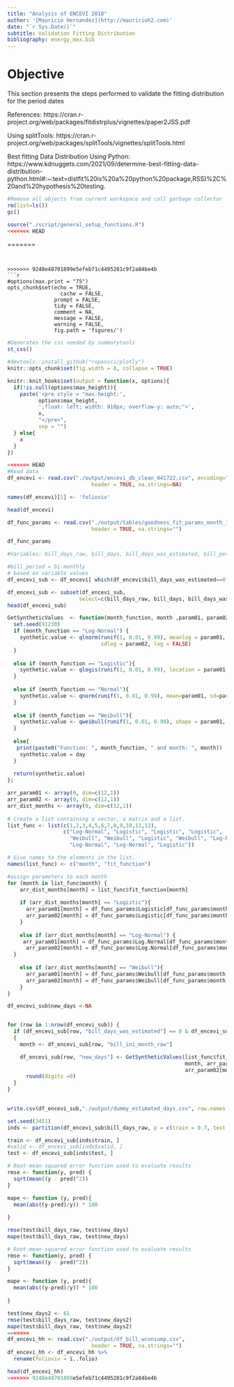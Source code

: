 ```yaml
---
title: "Analysis of ENCEVI 2018"
author: '[Mauricio Hernandez](http://mauricioh2.com)'
date: "`r Sys.Date()`"
subtitle: Validation Fitting Distribution
bibliography: energy_mex.bib
---
```


# Objective
This section presents the steps performed to validate the fitting distribution for the period dates

References:
https://cran.r-project.org/web/packages/fitdistrplus/vignettes/paper2JSS.pdf

Using splitTools:
https://cran.r-project.org/web/packages/splitTools/vignettes/splitTools.html

Best fitting Data Distribution Using Python:
https://www.kdnuggets.com/2021/09/determine-best-fitting-data-distribution-python.html#:~:text=distfit%20is%20a%20python%20package,RSS)%2C%20and%20hypothesis%20testing.

```r
#Remove all objects from current workspace and call garbage collector
rm(list=ls())
gc()

source("./script/general_setup_functions.R")
<<<<<<< HEAD

```

=======
```


>>>>>>> 9248e48701899e5efeb71c4495281c9f2a84be4b
```r
#options(max.print = "75")
opts_chunk$set(echo = TRUE,
	             cache = FALSE,
               prompt = FALSE,
               tidy = FALSE,
               comment = NA,
               message = FALSE,
               warning = FALSE,
               fig.path = 'figures/')
```

```r
#Generates the css needed by summarytools
st_css()

#devtools::install_github("ropensci/plotly")
knitr::opts_chunk$set(fig.width = 8, collapse = TRUE)

knitr::knit_hooks$set(output = function(x, options){
  if(!is.null(options$max_height)){
    paste('<pre style = "max-height:',
          options$max_height, 
          ';float: left; width: 910px; overflow-y: auto;">',
          x,
          "</pre>",
          sep = "")
  } else{
    x
  }
})
```


```r
<<<<<<< HEAD
#Read data
df_encevi <- read.csv("./output/encevi_db_clean_041722.csv", encoding="UTF-8",
                           header = TRUE, na.strings=NA)

names(df_encevi)[1] <- 'folioviv'

head(df_encevi)
```

```r
df_func_params <- read.csv("./output/tables/goodness_fit_params_month_12.csv", encoding="UTF-8",
                           header = TRUE, na.strings="")

df_func_params
```

```r
#Variables: bill_days_raw, bill_days, bill_days_was_estimated, bill_period, bill_ini_month_raw

#bill_period = bi-monthly
# based on variable values
df_encevi_sub <- df_encevi[ which(df_encevi$bill_days_was_estimated==0 & df_encevi$bill_period == "bi-monthly"), ]

df_encevi_sub <- subset(df_encevi_sub,
                       select=c(bill_days_raw, bill_days, bill_days_was_estimated, bill_period, bill_ini_month_raw))
head(df_encevi_sub)
```

```r

GetSyntheticValues  <- function(month_function, month ,param01, param02, day = 60){
  set.seed(91230)
  if (month_function == "Log-Normal") {
    synthetic.value <- qlnorm(runif(1, 0.01, 0.99), meanlog = param01, 
                              sdlog = param02, log = FALSE)
  }
  
  else if (month_function == "Logistic"){
    synthetic.value <- qlogis(runif(1, 0.01, 0.99), location = param01, scale = param02)
  }
  
  else if (month_function == "Normal"){
    synthetic.value <- qnorm(runif(1, 0.01, 0.99), mean=param01, sd=param02)
  }
  
  else if (month_function == "Weibull"){
    synthetic.value <- qweibull(runif(1, 0.01, 0.99), shape = param01, scale = param02)
  }
  
  else{
   print(paste0("Function: ", month_function, " and month: ", month))
    synthetic.value = day
  }
    
  return(synthetic.value)
};
```

```r
arr_param01 <- array(0, dim=c(12,1))
arr_param02 <- array(0, dim=c(12,1))
arr_dist_months <- array(0, dim=c(12,1))
 
# Create a list containing a vector, a matrix and a list.
list_func <- list(c(1,2,3,4,5,6,7,8,9,10,11,12), 
                  c("Log-Normal", "Logistic", "Logistic", "Logistic", 
                    "Weibull", "Weibull", "Logistic", "Weibull", "Log-Normal", 
                    "Log-Normal", "Log-Normal", "Logistic"))

# Give names to the elements in the list.
names(list_func) <- c("month", "fit_function")

#assign parameters to each month
for (month in list_func$month) {
    arr_dist_months[month] = list_func$fit_function[month]
    
    if (arr_dist_months[month] == "Logistic"){
      arr_param01[month] = df_func_params$Logistic[df_func_params$month == month & df_func_params$parameter == 1]
      arr_param02[month] = df_func_params$Logistic[df_func_params$month == month & df_func_params$parameter == 2]
    }
    
    else if (arr_dist_months[month] == "Log-Normal") {
     arr_param01[month] = df_func_params$Log.Normal[df_func_params$month == month & df_func_params$parameter == 1]
      arr_param02[month] = df_func_params$Log.Normal[df_func_params$month == month & df_func_params$parameter == 2]
  }
    
    else if (arr_dist_months[month] == "Weibull"){
      arr_param01[month] = df_func_params$Weibull[df_func_params$month == month & df_func_params$parameter == 1]
      arr_param02[month] = df_func_params$Weibull[df_func_params$month == month & df_func_params$parameter == 2]
    }
}

df_encevi_sub$new_days <-NA


for (row in 1:nrow(df_encevi_sub)) {
  if (df_encevi_sub[row, "bill_days_was_estimated"] == 0 & df_encevi_sub[row, "bill_period"] == "bi-monthly")
  {
    month <- df_encevi_sub[row, "bill_ini_month_raw"]

    df_encevi_sub[row, "new_days"] <- GetSyntheticValues(list_func$fit_function[month], 
                                                         month, arr_param01[month], 
                                                         arr_param02[month], 50) %>%
      round(digits =0)
  }
}

                                 
write.csv(df_encevi_sub,"./output/dummy_estimated_days.csv", row.names = FALSE)
```

```r
set.seed(3451)
inds <- partition(df_encevi_sub$bill_days_raw, p = c(train = 0.7, test = 0.3))

train <- df_encevi_sub[inds$train, ]
#valid <- df_encevi_sub[inds$valid, ]
test <- df_encevi_sub[inds$test, ]
```



```r
# Root-mean-squared error function used to evaluate results
rmse <- function(y, pred) {
  sqrt(mean((y - pred)^2))
}

mape <- function (y, pred){
  mean(abs((y-pred)/y)) * 100
  
}

rmse(test$bill_days_raw, test$new_days)
mape(test$bill_days_raw, test$new_days)
```


```r
# Root-mean-squared error function used to evaluate results
rmse <- function(y, pred) {
  sqrt(mean((y - pred)^2))
}

mape <- function (y, pred){
  mean(abs((y-pred)/y)) * 100
  
}

test$new_days2 <- 61 
rmse(test$bill_days_raw, test$new_days2)
mape(test$bill_days_raw, test$new_days2)
=======
df_encevi_hh <- read.csv("./output/df_bill_wconsump.csv", 
                           header = TRUE, na.strings="")
df_encevi_hh <- df_encevi_hh %>%
  rename(folioviv = ï..folio)

head(df_encevi_hh)
>>>>>>> 9248e48701899e5efeb71c4495281c9f2a84be4b
```